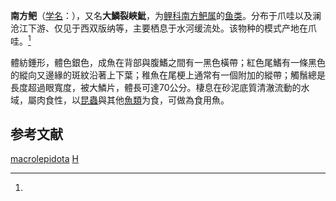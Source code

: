 {{Speciesbox 
| taxon = Hampala macrolepidota
| image = Hampal macrol 101016-7858 mp.JPG
| authority = Van Hasselt, 1823<ref name='id5956'>{{cite web| url =http://www.bioinfo.cn/db05/BjdwSpecies.php?action=view&id=5956| title =南方鲃| work =中国动物物种编目数据库| publisher =中国科学院微生物研究所| author =中国科学院动物研究所| accessdate =2009-04-11| deadurl =yes| archiveurl =https://web.archive.org/web/20160305045203/http://www.bioinfo.cn/db05/BjdwSpecies.php?action=view&id=5956| archivedate =2016-03-05}}</ref>
}}

'''南方鲃'''（[[学名|学名]]：{{lang|la|''Hampala macrolepidota''}}），又名'''大鱗裂峽魮'''，为[[鲤科|鲤科]][[南方鲃属|南方鲃属]]的[[鱼类|鱼类]]。分布于爪哇以及澜沧江下游、仅见于西双版纳等，主要栖息于水河缓流处。该物种的模式产地在爪哇。<ref name='id5956'/>

體紡錘形，體色銀色，成魚在背部與腹鰭之間有一黑色橫帶；紅色尾鰭有一條黑色的縱向又邊緣的斑紋沿著上下葉；稚魚在尾梗上通常有一個附加的縱帶；觸鬚總是長度超過眼寬度，被大鱗片，體長可達70公分。棲息在砂泥底質清澈流動的水域，屬肉食性，以[[昆蟲|昆蟲]]與其他[[魚類|魚類]]为食，可做為食用魚。

== 参考文献 ==
{{reflist}}

{{Taxonbar}}

[[Category:南方鲃属|macrolepidota]]
[[Category:1823年描述的鱼类|H]]